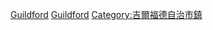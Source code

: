 [[Category:薩里郡人|Guildford]]
[[Category:依英格蘭轄區劃分的人物|Guildford]]
[[Category:吉爾福德自治市鎮|Category:吉爾福德自治市鎮]]
